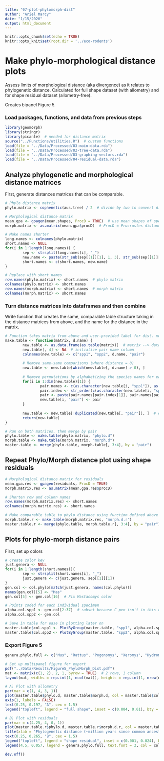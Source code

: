 ```yaml
---
title: "07-plot-phylomorph-dist"
author: "Ariel Marcy"
date: "1/15/2020"
output: html_document
---
```


```r
knitr::opts_chunk$set(echo = TRUE)
knitr::opts_knit$set(root.dir = '../eco-rodents')
```

# Make phylo-morphological distance plots
Assess limits of morphological distance (aka divergence) as it relates to phylogenetic distance. Calculated for full shape dataset (with allometry) and for shape residual dataset (allometry-free).

Creates bipanel Figure 5.

### Load packages, functions, and data from previous steps
```r
library(geomorph)
library(stringr)
library(picante)  # needed for distance matrix
source("../Functions/utilities.R")  # custom functions
load(file = "../Data/Processed/03-main-data.rda")
load(file = "../Data/Processed/03-tree-data.rda")
load(file = "../Data/Processed/03-graphing-vectors.rda")
load(file = "../Data/Processed/04-residual-data.rda")
```

## Analyze phylogenetic and morphological distance matrices
First, generate distances matrices that can be comparable.
```r
# Phylo distance matrix
phylo.matrix <- cophenetic(aus.tree) / 2  # divide by two to convert distance to millions of years since Last Common Ancestor

# Morphological distance matrix
mean.gpa <- gpagen(mean.shapes, ProcD = TRUE)  # use mean shapes of species
morph.matrix <- as.matrix(mean.gpa$procD)  # ProcD = Procrustes distance

# Make names shorter
long.names <- colnames(phylo.matrix)
short.names <- NULL 
for(i in 1:length(long.names)) {
        sep <- strsplit(long.names[i], "_")
        new.name <- paste(str_sub(sep[[1]][1], 1, 3), str_sub(sep[[1]][2], 1, 3), sep = "_")
        short.names <- c(short.names, new.name)
}

# Replace with short names
row.names(phylo.matrix) <- short.names  # phylo matrix
colnames(phylo.matrix) <- short.names
row.names(morph.matrix) <- short.names  # morph matrix
colnames(morph.matrix) <- short.names
```

### Turn distance matrices into dataframes and then combine
Write function that creates the same, comparable table structure taking in the distance matrices from above, and the name for the distance in the matrix.
```r
# Function takes matrix from above and user-provided label for dist. measured
make.table <- function(matrix, d.name) {
        new.table <- as.data.frame(as.table(matrix))  # matrix --> dataframe
        new.table[, 4] <- NA  # initialize pair name column
        colnames(new.table) <- c("spp1", "spp2", d.name, "pair")
        
        # Remove same-same comparisons (where distance = 0)
        new.table <- new.table[which(new.table[, d.name] > 0), ]
        
        # Remove permutations by alphabetizing the species names for each pair
        for(i in 1:dim(new.table)[1]) {
                pair.names <- c(as.character(new.table[i, "spp1"]), as.character(new.table[i, "spp2"]))
                pair.index <- str_order(c(as.character(new.table[i, "spp1"]), as.character(new.table[i, "spp2"])))
                pair <- paste(pair.names[pair.index[1]], pair.names[pair.index[2]], sep = "-")  # pair names in alpha order
                new.table[i, "pair"] <- pair
        }
        
        new.table <- new.table[!duplicated(new.table[, "pair"]), ]  # only unique pair combinations
        return(new.table)
}

# Run on both matrices, then merge by pair
phylo.table <- make.table(phylo.matrix, "phylo.d")
morph.table <- make.table(morph.matrix, "morph.d")
master.table <- merge(phylo.table, morph.table[, 3:4], by = "pair")
```

## Repeat Phylo/Morph distance plot using shape residuals
```r
# Morphological distance matrix for residuals
mean.gpa.res <- gpagen(residuals, ProcD = TRUE)
morph.matrix.res <- as.matrix(mean.gpa.res$procD)

# Shorten row and column names
row.names(morph.matrix.res) <- short.names
colnames(morph.matrix.res) <- short.names

# Make comparable table to phylo distance using function defined above
morph.table.r <- make.table(morph.matrix.res, "morph.d.r")
master.table.r <- merge(phylo.table, morph.table.r[, 3:4], by = "pair")
```

## Plots for phylo-morph distance pairs
First, set up colors
```r
# Create color key
just.genera <- NULL
for(i in 1:length(short.names)){
        sep <- strsplit(short.names[i], "_")
        just.genera <- c(just.genera, sep[[1]][1])
}
gen.col <- col.phylo[match(just.genera, names(col.phylo))]
names(gen.col)[5] <- "Mas"
gen.col[5] <- gen.col[16]  # Fix Mastacomys color

# Points coded for each individual specimen
alpha.col.spp1 <- gen.col[2:37]  # subset because C pen isn't in this col
alpha.col.spp2 <- gen.col

# Save in table for ease in plotting later on
master.table$col.spp1 <- PlotByGroup(master.table, "spp1", alpha.col.spp1)
master.table$col.spp2 <- PlotByGroup(master.table, "spp2", alpha.col.spp2)
```

### Export Figure 5
```r
genera.phylo.full <- c("Mus", "Rattus", "Pogonomys", "Xeromys", "Hydromys", "Notomys", "Pseudomys", "Zyzomys", "Leggadina", "Uromys", "Melomys", "Leporillus", "Mesembrio.", "Conilurus")

# Set up multipanel figure for export
pdf("../Data/Results/Figure5_PhyloMorph_Dist.pdf")
mat <- matrix(c(1, 2), 2, 1, byrow = TRUE)  # 2 rows, 1 column
layout(mat, widths = rep.int(1, ncol(mat)), heights = rep.int(1, nrow(mat))) 

# A) Plot with allometry
par(mar = c(1, 4, 3, 1))
plot(master.table$phylo.d, master.table$morph.d, col = master.table$col.spp1, bg = master.table$col.spp2, pch = 21, xaxt = 'n', ylim = c(0.007, 0.205), ylab = "Morph. distance")
axis(1, labels = FALSE)
text(0.25, 0.197, "A", cex = 1.5)
legend("topleft", legend = "full shape", inset = c(0.004, 0.01), bty = "n")

# B) Plot with residuals
par(mar = c(4.25, 4, 0, 1))
plot(master.table.r$phylo.d, master.table.r$morph.d.r, col = master.table$col.spp1, bg = master.table$col.spp2, pch = 21, ylim = c(0.01, 0.28), xlab = "", ylab = "Morph. distance")
title(xlab = "Phylogenetic distance (~million years since common ancestor)", line = 2.3)
text(0.25, 0.265, "B", cex = 1.5)
legend("topleft", legend = "shape residual", inset = c(0.001, 0.024), bty = "n")
legend(4.5, 0.057, legend = genera.phylo.full, text.font = 3, col = col.phylo, pch = 16, cex = 0.65, pt.cex = 0.7, ncol = 5, x.intersp = 0.8, text.width = 1.2, bty = "n", inset = c(0.12, 0))

dev.off()
```
